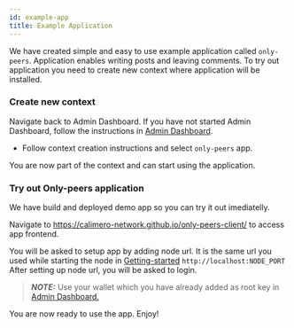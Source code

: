 ```yaml
---
id: example-app
title: Example Application
---
```


We have created simple and easy to use example application called `only-peers`. Application enables writing posts and leaving comments.
To try out application you need to create new context where application will be installed.

### Create new context

Navigate back to Admin Dashboard. If you have not started Admin Dashboard, follow the instructions in [Admin Dashboard](./02-admin-dashboard.mdx).

- Follow context creation instructions and select `only-peers` app.

You are now part of the context and can start using the application.

<!-- If you want others to join your context, follow instruction in [Invite To Context](./04-invite-to-context.mdx). -->

### Try out Only-peers application

We have build and deployed demo app so you can try it out imediatelly.

Navigate to https://calimero-network.github.io/only-peers-client/ to access app frontend.

You will be asked to setup app by adding node url. It is the same url you used while starting the node in [Getting-started](./01-getting-started.mdx) `http://localhost:NODE_PORT`
After setting up node url, you will be asked to login.

> **_NOTE:_**
> Use your wallet which you have already added as root key in [Admin Dashboard. ](./02-admin-dashboard.mdx)

You are now ready to use the app. Enjoy!
